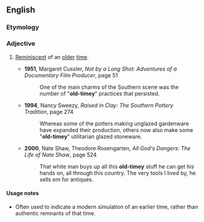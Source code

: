 ==English==
===Etymology===
{{suffix|old-time|y}}

===Adjective===
{{en-adj}}
# {{US}} [[reminiscent|Reminiscent]] of an [[old]]er [[time]].
#*'''1951''', Margaret Cussler, ''Not by a Long Shot: Adventures of a Documentary Film Producer'', page 51
#*:One of the main charms of the Southern scene was the number of "'''old-timey'''" practices that persisted.
#*'''1994''', Nancy Sweezy, ''Raised in Clay: The Southern Pottery Tradition'', page 274
#*:Whereas some of the potters making unglazed gardenware have expanded their production, others now also make some "'''old-timey'''" utilitarian glazed stoneware.
#*'''2000''', Nate Shaw, Theodore Rosengarten, ''All God's Dangers: The Life of Nate Shaw'', page 524
#*:That white man buys up all this '''old-timey''' stuff he can get his hands on, all through this country. The very tools I lived by, he sells em for antiques.

====Usage notes====
* Often used to indicate a modern simulation of an earlier time, rather than authentic remnants of that time.
